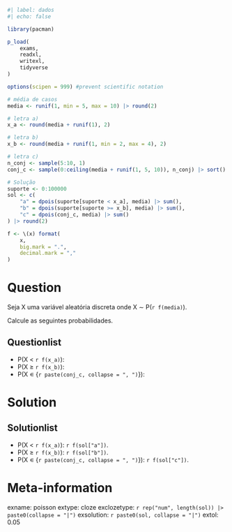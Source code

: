```r
#| label: dados
#| echo: false

library(pacman)

p_load(
    exams,
    readxl,
    writexl,
    tidyverse
)

options(scipen = 999) #prevent scientific notation

# média de casos
media <- runif(1, min = 5, max = 10) |> round(2)

# letra a)
x_a <- round(media + runif(1), 2)

# letra b)
x_b <- round(media + runif(1, min = 2, max = 4), 2)

# letra c)
n_conj <- sample(5:10, 1)
conj_c <- sample(0:ceiling(media + runif(1, 5, 10)), n_conj) |> sort()

# Solução
suporte <- 0:100000
sol <- c(
    "a" = dpois(suporte[suporte < x_a], media) |> sum(),
    "b" = dpois(suporte[suporte >= x_b], media) |> sum(),
    "c" = dpois(conj_c, media) |> sum()
) |> round(2)

f <- \(x) format(
    x,
    big.mark = ".",
    decimal.mark = ","
)
```

Question
========

Seja X uma variável aleatória discreta onde X &#8764; P(`r f(media)`). 

Calcule as seguintes probabilidades.

Questionlist
------------

* P(X < `r f(x_a)`): 
* P(X &ge; `r f(x_b)`): 
* P(X &#8714; {`r paste(conj_c, collapse = ", ")`}):

Solution
========

Solutionlist
-------------

* P(X < `r f(x_a)`): `r f(sol["a"])`.
* P(X &ge; `r f(x_b)`): `r f(sol["b"])`.
* P(X &#8714; {`r paste(conj_c, collapse = ", ")`}): `r f(sol["c"])`.


Meta-information
================
exname: poisson
extype: cloze
exclozetype: `r rep("num", length(sol)) |> paste0(collapse = "|")`
exsolution: `r paste0(sol, collapse = "|")`
extol: 0.05